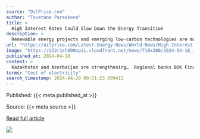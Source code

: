 ```yaml
---
source: "OilPrice.com"
author: "Tsvetana Paraskova"
title: >
  High Interest Rates Could Slow Down the Energy Transition
description: >
  Renewable energy projects and emerging low-carbon technologies are more exposed to the current high interest rate environment globally, which could slow the pace of transition to clean energy, Wood Mackenzie said in a new report on Thursday. The rising intere…
url: "https://oilprice.com/Latest-Energy-News/World-News/High-Interest-Rates-Could-Slow-Down-the-Energy-Transition.html"
image: "https://d32r1sh890xpii.cloudfront.net/news/718x300/2024-04-18_je8w21l0ev.jpg"
published_at: 2024-04-18
content: >
  Kazakhstan and Azerbaijan are strengthening…  Regional banks BOK Financial, Citizens…  By Tsvetana Paraskova - Apr 18, 2024, 8:00 AM CDTRenewable energy projects and emerging low-carbon technologies … [+2081 chars]
terms: "Cost of electricity"
search_timestamp: 2024-04-20 00:51:23.609411
---
```



Published: {{< meta published_at >}}


Source: {{< meta source >}}


[Read full article]({{< meta url >}}){target='_blank'}



![](`r rmarkdown::metadata$image[1]`)

